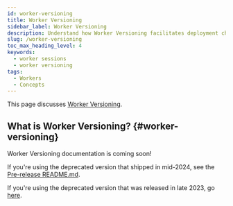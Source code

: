 ```yaml
---
id: worker-versioning
title: Worker Versioning
sidebar_label: Worker Versioning
description: Understand how Worker Versioning facilitates deployment changes.
slug: /worker-versioning
toc_max_heading_level: 4
keywords:
  - worker sessions
  - worker versioning
tags:
  - Workers
  - Concepts
---
```


This page discusses [Worker Versioning](#worker-versioning).

## What is Worker Versioning? {#worker-versioning}

Worker Versioning documentation is coming soon!

If you're using the deprecated version that shipped in mid-2024, see the [Pre-release README.md](https://github.com/temporalio/temporal/blob/main/docs/worker-versioning.md).

If you're using the deprecated version that was released in late 2023, go [here](/encyclopedia/worker-versioning-legacy.mdx).
